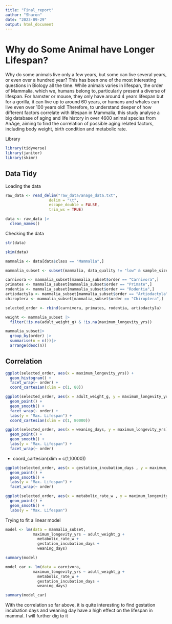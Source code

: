 ```yaml
---
title: "Final_report"
author: "Sharon"
date: "2023-09-29"
output: html_document
---
```

# Why do Some Animal have Longer Lifespan?

Why do some animals live only a few years, but some can live several years, or even over a hundred year? This has been one of the most interesting questions in Biology all the time. While animals varies in lifespan, the order of Mammalia, which we, humans belong to, particularly present a diverse of lifespan. For hamster or mouse, they only have around 4 years lifespan but for a gorilla, it can live up to around 60 years, or humans and whales can live even over 100 years old! Therefore, to understand deeper of how different factors correlate with lifespan in Mammalia, this study analyse a big database of aging and life history in over 4600 animal species from AnAge, aiming to find the correlation of possible aging related factors, including body weight, birth condition and metabolic rate.



Library
```r
library(tidyverse)
library(janitor)
library(skimr)
```

## Data Tidy

Loading the data
```r
raw_data <- read_delim("raw_data/anage_data.txt", 
                   delim = "\t", 
                   escape_double = FALSE, 
                   trim_ws = TRUE)

data <- raw_data |>
  clean_names()
```

Checking the data
```r
str(data)
```

```r
skim(data)
```


```r
mammalia <- data[data$class == "Mammalia",]
```

```r
mammalia_subset <- subset(mammalia, data_quality != "low" & sample_size != c("small", "tiny"))
```

```r
carnivora <- mammalia_subset[mammalia_subset$order == "Carnivora",]
primates <- mammalia_subset[mammalia_subset$order == "Primate",]
rodentia <- mammalia_subset[mammalia_subset$order == "Rodentia",]
artiodactyla <- mammalia_subset[mammalia_subset$order == "Artiodactyla",]
chiroptera <- mammalia_subset[mammalia_subset$order == "Chiroptera",]

selected_order <- rbind(carnivora, primates, rodentia, artiodactyla)
```


```r
weight <- mammalia_subset |>
  filter(!is.na(adult_weight_g) & !is.na(maximum_longevity_yrs))
```

```r
mammalia_subset|>
  group_by(order) |>
  summarise(n = n())|>
  arrange(desc(n))
```


## Correlation
```r
ggplot(selected_order, aes(x = maximum_longevity_yrs)) +
  geom_histogram() +
  facet_wrap(~ order) +
  coord_cartesian(xlim = c(1, 80))
```

```r
ggplot(selected_order, aes(x = adult_weight_g, y = maximum_longevity_yrs)) +
  geom_point() + 
  geom_smooth() +
  facet_wrap(~ order) + 
  labs(y = "Max. Lifespan") +
  coord_cartesian(xlim = c(1, 80000))
```

```r
ggplot(selected_order, aes(x = weaning_days, y = maximum_longevity_yrs)) +
  geom_point() + 
  geom_smooth() +
  labs(y = "Max. Lifespan") +
  facet_wrap(~ order)
```

 +
  coord_cartesian(xlim = c(1,10000))

```r
ggplot(selected_order, aes(x = gestation_incubation_days , y = maximum_longevity_yrs)) +
  geom_point() + 
  geom_smooth() +
  labs(y = "Max. Lifespan") +
  facet_wrap(~ order)
```

```r
ggplot(selected_order, aes(x = metabolic_rate_w , y = maximum_longevity_yrs)) +
  geom_point() + 
  geom_smooth() +
  labs(y = "Max. Lifespan")
```

Trying to fit a linear model
```r
model <- lm(data = mammalia_subset, 
            maximum_longevity_yrs ~ adult_weight_g + 
              metabolic_rate_w + 
              gestation_incubation_days +
              weaning_days)

summary(model)
```

```r
model_car <- lm(data = carnivora, 
            maximum_longevity_yrs ~ adult_weight_g + 
              metabolic_rate_w + 
              gestation_incubation_days +
              weaning_days)

summary(model_car)
```

With the correlation so far above, it is quite interesting to find gestation incubation days and weaning day have a high effect on the lifespan in mammal. I will further dig to it
